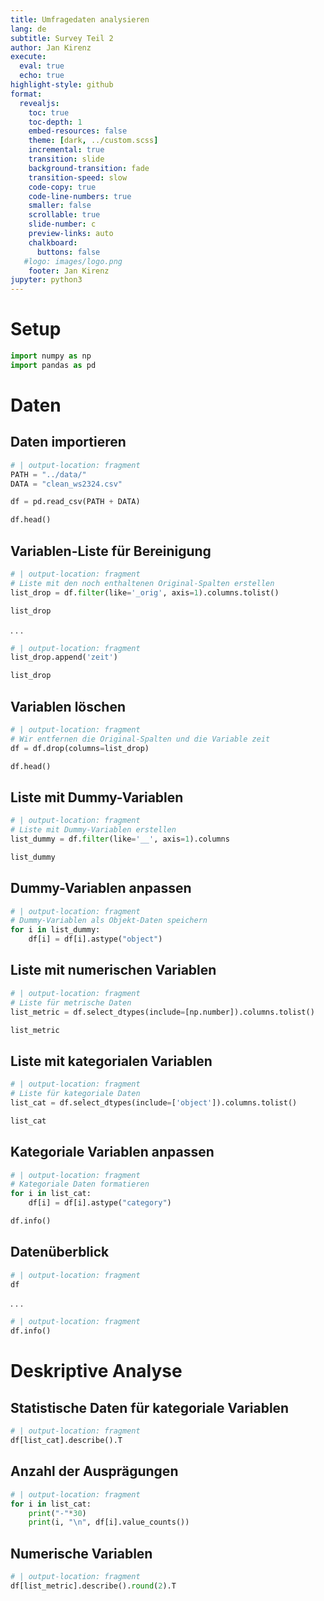 ```yaml
---
title: Umfragedaten analysieren
lang: de
subtitle: Survey Teil 2
author: Jan Kirenz
execute:
  eval: true
  echo: true
highlight-style: github
format:
  revealjs: 
    toc: true
    toc-depth: 1
    embed-resources: false
    theme: [dark, ../custom.scss]  
    incremental: true
    transition: slide
    background-transition: fade
    transition-speed: slow
    code-copy: true
    code-line-numbers: true
    smaller: false
    scrollable: true
    slide-number: c
    preview-links: auto
    chalkboard: 
      buttons: false
   #logo: images/logo.png
    footer: Jan Kirenz
jupyter: python3
---
```



# Setup 

```python
import numpy as np
import pandas as pd
```


# Daten

## Daten importieren

```python
# | output-location: fragment
PATH = "../data/"
DATA = "clean_ws2324.csv"

df = pd.read_csv(PATH + DATA)

df.head()
```

## Variablen-Liste für Bereinigung 

```python
# | output-location: fragment
# Liste mit den noch enthaltenen Original-Spalten erstellen
list_drop = df.filter(like='_orig', axis=1).columns.tolist()

list_drop
```

. . .

```python
# | output-location: fragment
list_drop.append('zeit')

list_drop
```


## Variablen löschen

```python
# | output-location: fragment
# Wir entfernen die Original-Spalten und die Variable zeit
df = df.drop(columns=list_drop)

df.head()
```

## Liste mit Dummy-Variablen

```python
# | output-location: fragment
# Liste mit Dummy-Variablen erstellen
list_dummy = df.filter(like='__', axis=1).columns

list_dummy
```

## Dummy-Variablen anpassen

```python
# | output-location: fragment
# Dummy-Variablen als Objekt-Daten speichern
for i in list_dummy:
    df[i] = df[i].astype("object")
```


## Liste mit numerischen Variablen 

```python
# | output-location: fragment
# Liste für metrische Daten
list_metric = df.select_dtypes(include=[np.number]).columns.tolist()

list_metric
```


## Liste mit kategorialen Variablen 

```python
# | output-location: fragment
# Liste für kategoriale Daten
list_cat = df.select_dtypes(include=['object']).columns.tolist()

list_cat
```


## Kategoriale Variablen anpassen

```python
# | output-location: fragment
# Kategoriale Daten formatieren
for i in list_cat:
    df[i] = df[i].astype("category")

df.info()
```

## Datenüberblick

```python
# | output-location: fragment
df
```

. . .

```python
# | output-location: fragment
df.info()
```

# Deskriptive Analyse

## Statistische Daten für kategoriale Variablen

```python
# | output-location: fragment
df[list_cat].describe().T
```

## Anzahl der Ausprägungen

```python
# | output-location: fragment
for i in list_cat:
    print("-"*30)
    print(i, "\n", df[i].value_counts())
```

## Numerische Variablen

```python
# | output-location: fragment
df[list_metric].describe().round(2).T
```

